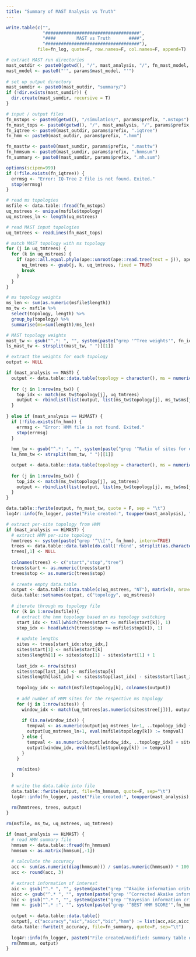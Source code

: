 ```yaml
---
title: "Summary of MAST Analysis vs Truth"
---
```


```r
write.table(c("",
              "####################################",
              "####        MAST vs Truth       ####",
              "####################################"),
            file=fn_log, quote=F, row.names=F, col.names=F, append=T)

# extract MAST run directories
mast_outdir <- paste0(getwd(), "/", mast_analysis, "/", fn_mast_model, "/")
mast_model <- paste0("'", params$mast_model, "'")
  
# set up output directory
mast_sumdir <- paste0(mast_outdir, "summary/")
if (!dir.exists(mast_sumdir)) {
  dir.create(mast_sumdir, recursive = T)
}

# input / output files
fn_mstops <- paste0(getwd(), "/simulation/", params$prefix, ".mstops")
fn_mast_tops <- paste0(getwd(), "/", mast_analysis, "/", params$prefix, ".mast.tops")
fn_iqtree <- paste0(mast_outdir, params$prefix, ".iqtree")
fn_hmm <- paste0(mast_outdir, params$prefix, ".hmm")

fn_masttw <- paste0(mast_sumdir, params$prefix, ".masttw")
fn_hmmsum <- paste0(mast_sumdir, params$prefix, ".hmmsum")
fn_summary <- paste0(mast_sumdir, params$prefix, ".mh.sum")
```

```r
options(scipen=999)
if (!file.exists(fn_iqtree)) {
  errmsg <- "Error: IQ-Tree 2 file is not found. Exited."
  stop(errmsg)
}

# read ms topologies
msfile <- data.table::fread(fn_mstops)
uq_mstrees <- unique(msfile$topology)
uq_mstrees_ln <- length(uq_mstrees)

# read MAST input topologies
uq_tmtrees <- readLines(fn_mast_tops)

# match MAST topology with ms topology
for (j in uq_tmtrees) {
  for (k in uq_mstrees) {
    if (ape::all.equal.phylo(ape::unroot(ape::read.tree(text = j)), ape::read.tree(text = k))) {
      uq_tmtrees <- gsub(j, k, uq_tmtrees, fixed = TRUE)
      break
    }
  }
}

# ms topology weights
ms_len <- sum(as.numeric(msfile$length))
ms_tw <- msfile %>%
  select(topology, length) %>%
  group_by(topology) %>%
  summarise(ms=sum(length)/ms_len)

# MAST topology weights
mast_tw <- gsub("^.*: ", "", system(paste("grep '^Tree weights'", fn_iqtree), intern = T))
ls_mast_tw <- strsplit(mast_tw, " ")[[1]]

# extract the weights for each topology
output <- NULL

if (mast_analysis == MAST) {
  output <- data.table::data.table(topology = character(), ms = numeric(), mast = numeric())
  
  for (j in 1:nrow(ms_tw)) {
    top_idx <- match(ms_tw$topology[j], uq_tmtrees)
    output <- rbindlist(list(output, list(ms_tw$topology[j], ms_tw$ms[j], round(as.numeric(ls_mast_tw[top_idx]), 4))))
  }
  
} else if (mast_analysis == HiMAST) {
  if (!file.exists(fn_hmm)) {
    errmsg <- "Error: HMM file is not found. Exited."
    stop(errmsg)
  }
  
  hmm_tw <- gsub("^.*: ", "", system(paste("grep '^Ratio of sites for each category'", fn_hmm), intern = T))
  ls_hmm_tw <- strsplit(hmm_tw, " ")[[1]]

  output <- data.table::data.table(topology = character(), ms = numeric(), mast = numeric(), hmm = numeric())
  
  for (j in 1:nrow(ms_tw)) {
    top_idx <- match(ms_tw$topology[j], uq_tmtrees)
    output <- rbindlist(list(output, list(ms_tw$topology[j], ms_tw$ms[j], round(as.numeric(ls_mast_tw[top_idx]), 4), round(as.numeric(ls_hmm_tw[top_idx]), 4))))
  }
}

data.table::fwrite(output, fn_mast_tw, quote = F, sep = "\t")
log4r::info(fn_logger, paste("File created:", toupper(mast_analysis), "topology weights comparison."))

# extract per-site topology from HMM
if (mast_analysis == HiMAST) {
  # extract HMM per-site topology
  hmmtrees <- system(paste("grep '^\\['", fn_hmm), intern=TRUE)
  trees <- data.table::data.table(do.call('rbind', strsplit(as.character(hmmtrees),'\\[|,|\\]')))
  trees[,1] <- NULL
  
  colnames(trees) <- c("start","stop","tree")
  trees$start <- as.numeric(trees$start)
  trees$stop <- as.numeric(trees$stop)
  
  # create empty data.table
  output <- data.table::data.table(c(uq_mstrees, "NT"), matrix(0, nrow=uq_mstrees_ln+1, ncol=uq_mstrees_ln))
  data.table::setnames(output, c("topology", uq_mstrees))
  
  # iterate through ms topology file
  for (k in 1:nrow(msfile)){
    # extract the hmm topology based on ms topology switching
    start_idx <- tail(which(trees$start <= msfile$start[k]), 1)
    stop_idx <- head(which(trees$stop >= msfile$stop[k]), 1)
    
    # update lengths
    sites <- trees[start_idx:stop_idx,]
    sites$start[1] <- msfile$start[k]
    sites$length[1] <- sites$stop[1] - sites$start[1] + 1
    
    last_idx <- nrow(sites)
    sites$stop[last_idx] <- msfile$stop[k]
    sites$length[last_idx] <- sites$stop[last_idx] - sites$start[last_idx] + 1
    
    topology_idx <- match(msfile$topology[k], colnames(output))
    
    # add number of HMM sites for the respective ms topology
    for (j in 1:nrow(sites)) {
      window_idx <- match(uq_tmtrees[as.numeric(sites$tree[j])], output$topology)
      
      if (is.na(window_idx)) {
        tempval <- as.numeric(output[uq_mstrees_ln+1, ..topology_idx] + sites$length[j])
        output[uq_mstrees_ln+1, eval(msfile$topology[k]) := tempval]
      } else {
        tempval <- as.numeric(output[window_idx, ..topology_idx] + sites$length[j])
        output[window_idx, eval(msfile$topology[k]) := tempval]
      }
    }
    
    rm(sites)
  }
  
  # write the data.table into file
  data.table::fwrite(output, file=fn_hmmsum, quote=F, sep="\t")
  log4r::info(fn_logger, paste("File created:", toupper(mast_analysis), "per-site topology comparison."))
  
  rm(hmmtrees, trees, output)
}

rm(msfile, ms_tw, uq_mstrees, uq_tmtrees)
```

```r
if (mast_analysis == HiMAST) {
  # read HMM summary file
  hmmsum <- data.table::fread(fn_hmmsum)
  hmmsum <- as.matrix(hmmsum[,-1])
    
  # calculate the accuracy 
  acc <- sum(as.numeric(diag(hmmsum))) / sum(as.numeric(hmmsum)) * 100
  acc <- round(acc, 3)
  
  # extract information of interest
  aic <- gsub("^.* ", "", system(paste("grep '^Akaike information criterion'",fn_iqtree), intern = T))
  aicc <- gsub("^.* ", "", system(paste("grep '^Corrected Akaike information criterion'",fn_iqtree), intern = T))
  bic <- gsub("^.* ", "", system(paste("grep '^Bayesian information criterion'",fn_iqtree), intern = T))
  hmm <- gsub("^.* :", "", system(paste("grep '^BEST HMM SCORE'",fn_hmm), intern = T))
  
  output <- data.table::data.table()
  output[, c("accuracy","aic","aicc","bic","hmm") := list(acc,aic,aicc,bic,hmm)]
  data.table::fwrite(t_accuracy, file=fn_summary, quote=F, sep="\t")
  
  log4r::info(fn_logger, paste0("File created/modified: summary table of ", toupper(mast_analysis), "."))
  rm(hmmsum, output)
}
```